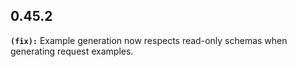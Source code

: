 ## 0.45.2
**`(fix):`** Example generation now respects read-only schemas when generating request examples.


